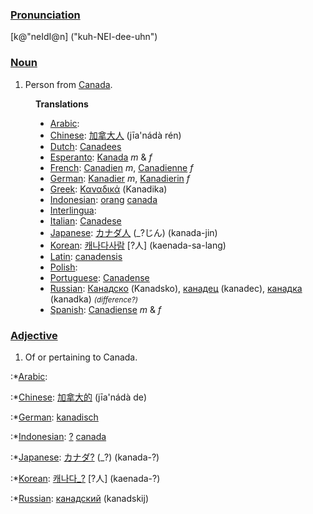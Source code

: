 ===[[Pronunciation]]===
[k@"neIdI@n] ("kuh-NEI-dee-uhn")

===[[Noun]]===

# Person from [[Canada]].
:'''Translations'''
:*[[Arabic]]: [[]]
:*[[Chinese]]: [[加拿大人]] (jīa'nádà rén)
:*[[Dutch]]: [[Canadees]]
:*[[Esperanto]]: [[Kanada]] ''m'' & ''f''
:*[[French]]: [[Canadien]] ''m'', [[Canadienne]]  ''f''
:*[[German]]: [[Kanadier]] ''m'', [[Kanadierin]]  ''f''
:*[[Greek]]: [[Καναδικά]] (Kanadika)
:*[[Indonesian]]: [[orang]] [[canada]]
:*[[Interlingua]]: [[]]
:*[[Italian]]: [[Canadese]]
:*[[Japanese]]: [[カナダ人]] (_?じん) (kanada-jin)
:*[[Korean]]: [[캐나다사람]] [?人] (kaenada-sa-lang)
:*[[Latin]]: [[canadensis]]
:*[[Polish]]: [[]]
:*[[Portuguese]]: [[Canadense]]
:*[[Russian]]: [[Канадско]] (Kanadsko), [[канадец]] (kanadec), [[канадка]] (kanadka)    <small>''(difference?)''</small>
:*[[Spanish]]: [[Canadiense]] ''m'' & ''f''


===[[Adjective]]===
# Of or pertaining to Canada.
:*[[Arabic]]: [[]]
:*[[Chinese]]: [[加拿大的]] (jīa'nádà de)
:*[[German]]: [[kanadisch]] 
:*[[Indonesian]]: [[?]] [[canada]]
:*[[Japanese]]: [[カナダ?]] (_?) (kanada-?)
:*[[Korean]]: [[캐나다_?]] [?人] (kaenada-?)
:*[[Russian]]: [[канадский]] (kanadskij)